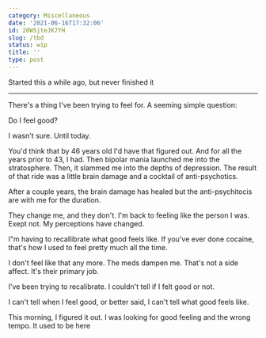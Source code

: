 ```yaml
---
category: Miscellaneous
date: '2021-06-16T17:32:06'
id: 20WSjteJK7YH
slug: /tbd
status: wip
title: ''
type: post
---
```


Started this a while ago, but never finished it

---

There's a thing I've been trying to feel for. A seeming simple question:  

Do I feel good?

I wasn't sure. Until today. 

You'd think that by 46 years old I'd have that figured out. And for all the years prior to 43, I had. Then bipolar mania launched me into the stratosphere. Then, it slammed me into the depths of depression. The result of that ride was a little brain damage and a cocktail of anti-psychotics. 

After a couple years, the brain damage has healed but the anti-psychitocis are with me for the duration. 

They change me, and they don't. I'm back to feeling like the person I was. Exept not. My perceptions have changed. 


I"m having to recallibrate what good feels like. If you've ever done cocaine, that's how I used to feel pretty much all the time. 

I don't feel like that any more. The meds dampen me. That's not a side affect. It's their primary job. 

I've been trying to recalibrate. I couldn't tell if I felt good or not. 

I can't tell when I feel good, or better said, I can't tell what good feels like. 

This morning, I figured it out. I was looking for good feeling and the wrong tempo. It used to be here